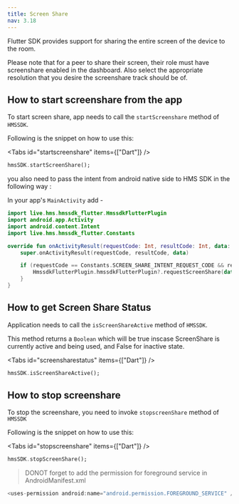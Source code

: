 ```yaml
---
title: Screen Share
nav: 3.18
---
```


Flutter SDK provides support for sharing the entire screen of the device to the room.

Please note that for a peer to share their screen, their role must have screenshare enabled in the dashboard. Also select the appropriate resolution that you desire the screenshare track should be of.

## How to start screenshare from the app

To start screen share, app needs to call the `startScreenshare` method of `HMSSDK`.

Following is the snippet on how to use this:

<Tabs id="startscreenshare" items={["Dart"]} />

<Tab id='startscreenshare-0'>

```dart
hmsSDK.startScreenShare();
```

you also need to pass the intent from android native side to HMS SDK in the following way :


In your app's `MainActivity` add -

```kotlin
import live.hms.hmssdk_flutter.HmssdkFlutterPlugin
import android.app.Activity 
import android.content.Intent
import live.hms.hmssdk_flutter.Constants
```

```kotlin
override fun onActivityResult(requestCode: Int, resultCode: Int, data: Intent?) {
    super.onActivityResult(requestCode, resultCode, data)

    if (requestCode == Constants.SCREEN_SHARE_INTENT_REQUEST_CODE && resultCode == Activity.RESULT_OK){
        HmssdkFlutterPlugin.hmssdkFlutterPlugin?.requestScreenShare(data)
    }
}
```

</Tab>

## How to get Screen Share Status

Application needs to call the `isScreenShareActive` method of `HMSSDK`.

This method returns a `Boolean` which will be true inscase ScreenShare is currently active and being used, and False for inactive state.

<Tabs id="screensharestatus" items={["Dart"]} />

<Tab id='screensharestatus-0'>

```dart
hmsSDK.isScreenShareActive();
```

</Tab>

## How to stop screenshare

To stop the screenshare, you need to invoke `stopscreenShare` method of `HMSSDK`

Following is the snippet on how to use this:

<Tabs id="stopscreenshare" items={["Dart"]} />

<Tab id='stopscreenshare-0'>

```dart
hmsSDK.stopScreenShare();
```

</Tab>

> DONOT forget to add the permission for foreground service in AndroidManifest.xml

```kotlin
<uses-permission android:name="android.permission.FOREGROUND_SERVICE" />
```
